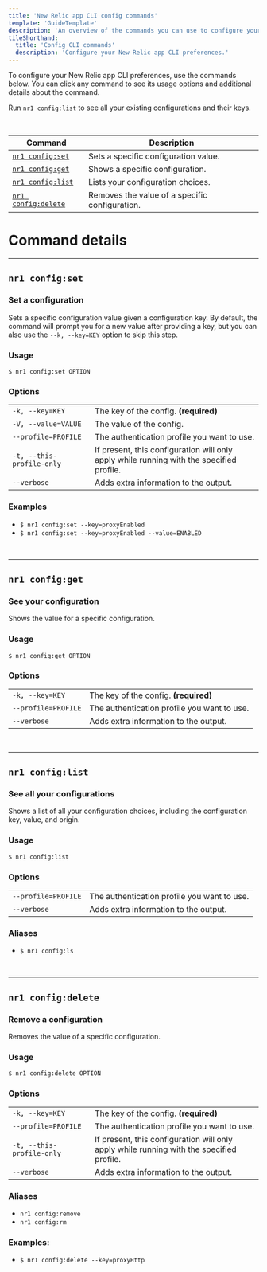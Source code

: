 ```yaml
---
title: 'New Relic app CLI config commands'
template: 'GuideTemplate'
description: 'An overview of the commands you can use to configure your New Relic app CLI preferences.'
tileShorthand:
  title: 'Config CLI commands'
  description: 'Configure your New Relic app CLI preferences.'
---
```


<Intro>

To configure your New Relic app CLI preferences, use the commands below. You can click any command to see its usage options and additional details about the command.

Run `nr1 config:list` to see all your existing configurations and their keys.

</Intro>

<br />

| Command                                  | Description                                    |
| ---------------------------------------- | ---------------------------------------------- |
| [`nr1 config:set`](#nr1-configset)       | Sets a specific configuration value.           |
| [`nr1 config:get`](#nr1-configget)       | Shows a specific configuration.                |
| [`nr1 config:list`](#nr1-configlist)     | Lists your configuration choices.              |
| [`nr1 config:delete`](#nr1-configdelete) | Removes the value of a specific configuration. |

# Command details

---

## `nr1 config:set`

### Set a configuration

Sets a specific configuration value given a configuration key. By default, the command will prompt you for a new value after providing a key, but you can also use the `--k, --key=KEY` option to skip this step.

### Usage

`$ nr1 config:set OPTION`

### Options

|                           |                                                                                          |
| ------------------------- | ---------------------------------------------------------------------------------------- |
| `-k, --key=KEY`           | The key of the config. **(required)**                                                    |
| `-V, --value=VALUE`       | The value of the config.                                                                 |
| `--profile=PROFILE`       | The authentication profile you want to use.                                              |
| `-t, --this-profile-only` | If present, this configuration will only apply while running with the specified profile. |
| `--verbose`               | Adds extra information to the output.                                                    |

### Examples

- `$ nr1 config:set --key=proxyEnabled`
- `$ nr1 config:set --key=proxyEnabled --value=ENABLED`

<br />

---

## `nr1 config:get`

### See your configuration

Shows the value for a specific configuration.

### Usage

`$ nr1 config:get OPTION`

### Options

|                     |                                             |
| ------------------- | ------------------------------------------- |
| `-k, --key=KEY`     | The key of the config. **(required)**       |
| `--profile=PROFILE` | The authentication profile you want to use. |
| `--verbose`         | Adds extra information to the output.       |

<br />

---

## `nr1 config:list`

### See all your configurations

Shows a list of all your configuration choices, including the configuration key, value, and origin.

### Usage

`$ nr1 config:list`

### Options

|                     |                                             |
| ------------------- | ------------------------------------------- |
| `--profile=PROFILE` | The authentication profile you want to use. |
| `--verbose`         | Adds extra information to the output.       |

### Aliases

- `$ nr1 config:ls`

<br />

---

## `nr1 config:delete`

### Remove a configuration

Removes the value of a specific configuration.

### Usage

`$ nr1 config:delete OPTION`

### Options

|                           |                                                                                          |
| ------------------------- | ---------------------------------------------------------------------------------------- |
| `-k, --key=KEY`           | The key of the config. **(required)**                                                    |
| `--profile=PROFILE`       | The authentication profile you want to use.                                              |
| `-t, --this-profile-only` | If present, this configuration will only apply while running with the specified profile. |
| `--verbose`               | Adds extra information to the output.                                                    |

### Aliases

- `nr1 config:remove`
- `nr1 config:rm`

### Examples:

- `$ nr1 config:delete --key=proxyHttp`
